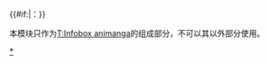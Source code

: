 <includeonly><tr>
<th colspan="2" style="background: #ccf; text-align: center; white-space: nowrap;">{{{1}}}{{#if:{{{2|}}}|：{{{2}}}}}</th>
</tr></includeonly><noinclude>
[[Category:Infobox animanga|*]]
</noinclude><noinclude>本模块只作为[[T:Infobox animanga]]的组成部分，不可以其以外部分使用。</noinclude>